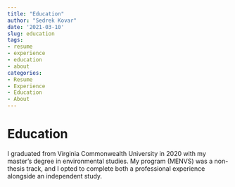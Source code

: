 ```yaml
---
title: "Education"
author: "Sedrek Kovar"
date: '2021-03-10'
slug: education
tags:
- resume
- experience
- education
- about
categories:
- Resume
- Experience
- Education
- About
---
```


# Education

I graduated from Virginia Commonwealth University in 2020 with my master's degree in environmental studies. My program (MENVS) was a non-thesis track, and I opted to complete both a professional experience alongside an independent study. 
